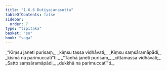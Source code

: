 ```yaml
---
title: "1.6.6 Dutiyajanasutta"
tableOfContents: false
sidebar:
  order: 7
type: "tipitaka"
basket: "su"
book: "saga"
---
```



<DynamicBreadcrumb />

<Division number="56" book="saga">

<Paragraph number="298" type="verses" book="saga">
_“Kiṃsu janeti purisaṃ,_  
_kiṃsu tassa vidhāvati;_  
_Kiṃsu saṃsāramāpādi,_  
_kismā na parimuccatī”ti._  

</Paragraph>

<Paragraph number="299" type="verses" book="saga">
_“Taṇhā janeti purisaṃ,_  
_cittamassa vidhāvati;_  
_Satto saṃsāramāpādi,_  
_dukkhā na parimuccatī”ti._
</Paragraph>
</Division>